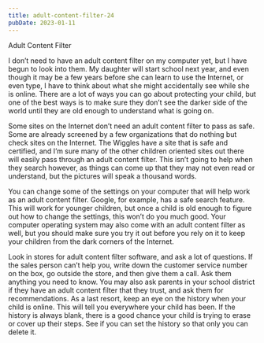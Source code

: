 ```yaml
---
title: adult-content-filter-24
pubDate: 2023-01-11
---
```


Adult Content Filter

I don’t need to have an adult content filter on my computer yet, but I have begun to look into them. My daughter will start school next year, and even though it may be a few years before she can learn to use the Internet, or even type, I have to think about what she might accidentally see while she is online. There are a lot of ways you can go about protecting your child, but one of the best ways is to make sure they don’t see the darker side of the world until they are old enough to understand what is going on.

Some sites on the Internet don’t need an adult content filter to pass as safe. Some are already screened by a few organizations that do nothing but check sites on the Internet. The Wiggles have a site that is safe and certified, and I’m sure many of the other children oriented sites out there will easily pass through an adult content filter. This isn’t going to help when they search however, as things can come up that they may not even read or understand, but the pictures will speak a thousand words.

You can change some of the settings on your computer that will help work as an adult content filter. Google, for example, has a safe search feature. This will work for younger children, but once a child is old enough to figure out how to change the settings, this won’t do you much good. Your computer operating system may also come with an adult content filter as well, but you should make sure you try it out before you rely on it to keep your children from the dark corners of the Internet.

Look in stores for adult content filter software, and ask a lot of questions. If the sales person can’t help you, write down the customer service number on the box, go outside the store, and then give them a call. Ask them anything you need to know. You may also ask parents in your school district if they have an adult content filter that they trust, and ask them for recommendations. As a last resort, keep an eye on the history when your child is online. This will tell you everywhere your child has been. If the history is always blank, there is a good chance your child is trying to erase or cover up their steps. See if you can set the history so that only you can delete it.